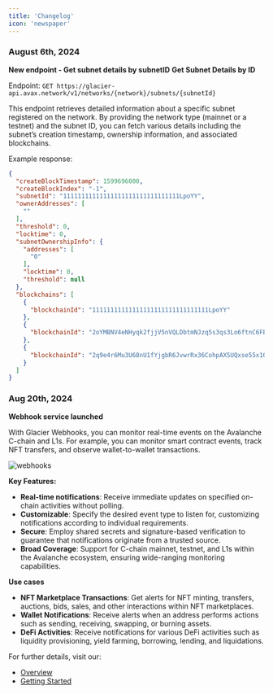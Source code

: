 ```yaml
---
title: 'Changelog'
icon: 'newspaper'
---
```




### August 6th, 2024
**New endpoint - Get subnet details by subnetID**
**Get Subnet Details by ID**

Endpoint: `GET https://glacier-api.avax.network/v1/networks/{network}/subnets/{subnetId}`

This endpoint retrieves detailed information about a specific subnet registered on the network. By providing the network type (mainnet or a testnet) and the subnet ID, you can fetch various details including the subnet’s creation timestamp, ownership information, and associated blockchains.

Example response:

```JSON
{
  "createBlockTimestamp": 1599696000,
  "createBlockIndex": "-1",
  "subnetId": "11111111111111111111111111111111LpoYY",
  "ownerAddresses": [
    ""
  ],
  "threshold": 0,
  "locktime": 0,
  "subnetOwnershipInfo": {
    "addresses": [
      "0"
    ],
    "locktime": 0,
    "threshold": null
  },
  "blockchains": [
    {
      "blockchainId": "11111111111111111111111111111111LpoYY"
    },
    {
      "blockchainId": "2oYMBNV4eNHyqk2fjjV5nVQLDbtmNJzq5s3qs3Lo6ftnC6FByM"
    },
    {
      "blockchainId": "2q9e4r6Mu3U68nU1fYjgbR6JvwrRx36CohpAX5UQxse55x1Q5"
    }
  ]
}
```

### Aug  20th, 2024
**Webhook service launched**

With Glacier Webhooks, you can monitor real-time events on the Avalanche C-chain and L1s. For example, you can monitor smart contract events, track NFT transfers, and observe wallet-to-wallet transactions.

![webhooks](/images/webhooks.png)

**Key Features:** <br />
- **Real-time notifications**: Receive immediate updates on specified on-chain activities without polling.
- **Customizable**: Specify the desired event type to listen for, customizing notifications according to individual requirements.
- **Secure**: Employ shared secrets and signature-based verification to guarantee that notifications originate from a trusted source.
- **Broad Coverage**: Support for C-chain mainnet, testnet, and L1s within the Avalanche ecosystem, ensuring wide-ranging monitoring capabilities.

**Use cases** <br />
- **NFT Marketplace Transactions**: Get alerts for NFT minting, transfers, auctions, bids, sales, and other interactions within NFT marketplaces.
- **Wallet Notifications**: Receive alerts when an address performs actions such as sending, receiving, swapping, or burning assets.
- **DeFi Activities**: Receive notifications for various DeFi activities such as liquidity provisioning, yield farming, borrowing, lending, and liquidations.

For further details, visit our:

- [Overview](/webhooks-api/overview)
- [Getting Started](/webhooks-api/getting-started)
